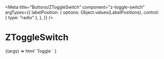 
<Meta
  title="Buttons/ZToggleSwitch"
  component="z-toggle-switch"
  argTypes={{
    labelPosition: {
      options: Object.values(LabelPositions),
      control: { type: "radio" },
    },
  }}
/>

# ZToggleSwitch

<Canvas>
  <Story
    name="z-toggle-switch"
    args={{
      labelPosition: LabelPositions.left,
      disabled: false,
    }}
  >
    {(args) =>
      html`
        <z-toggle-switch
          label-position=${args.labelPosition}
          disabled=${args.disabled}
          >Toggle
        </z-toggle-switch>
      `
    }
  </Story>
</Canvas>

<ArgsTable of="z-toggle-switch" />
